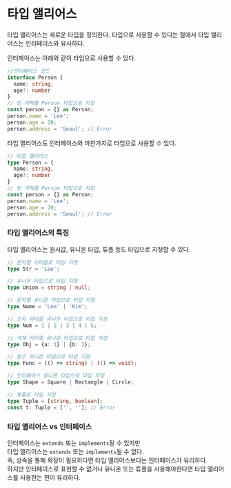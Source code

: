 # 타입 앨리어스

타입 앨리어스는 새로운 타입을 정의한다. 타입으로 사용할 수 있다는 점에서 타입 앨리어스는 인터페이스와 유사하다.

인터페이스는 아래와 같이 타입으로 사용할 수 있다.

```ts
//인터페이스 코드
interface Person {
  name: string,
  age?: number
}
// 빈 객체를 Person 타입으로 지정
const person = {} as Person;
person.name = 'Lee';
person.age = 20;
person.address = 'Seoul'; // Error
```

타입 앨리어스도 인터페이스와 마찬가지로 타입으로 사용할 수 있다.

```ts
// 타입 앨리어스
type Person = {
  name: string,
  age?: number
}
// 빈 객체를 Person 타입으로 지정
const person = {} as Person;
person.name = 'Lee';
person.age = 20;
person.address = 'Seoul'; // Error
```

### 타입 앨리어스의 특징

타입 앨리어스는 원시값, 유니온 타입, 튜플 등도 타입으로 지정할 수 있다.

```ts
// 문자열 리터럴로 타입 지정
type Str = 'Lee';

// 유니온 타입으로 타입 지정
type Union = string | null;

// 문자열 유니온 타입으로 타입 지정
type Name = 'Lee' | 'Kim';

// 숫자 리터럴 유니온 타입으로 타입 지정
type Num = 1 | 2 | 3 | 4 | 5;

// 객체 리터럴 유니온 타입으로 타입 지정
type Obj = {a: 1} | {b: 2};

// 함수 유니온 타입으로 타입 지정
type Func = (() => string) | (() => void);

// 인터페이스 유니온 타입으로 타입 지정
type Shape = Square | Rectangle | Circle;

// 튜플로 타입 지정
type Tuple = [string, boolean];
const t: Tuple = ['', '']; // Error
```

### 타입 앨리어스 vs 인터페이스

인터페이스는 `extends` 또는 `implements`될 수 있지만  
타입 앨리어스는 `extends` 또는 `implements`될 수 없다.  
 즉, 상속을 통해 확장이 필요하다면 타입 앨리어스보다는 인터페이스가 유리하다.   
 하지만 인터페이스로 표현할 수 없거나 유니온 또는 튜플을 사용해야한다면 타입 앨리어스를 사용한는 편이 유리하다.